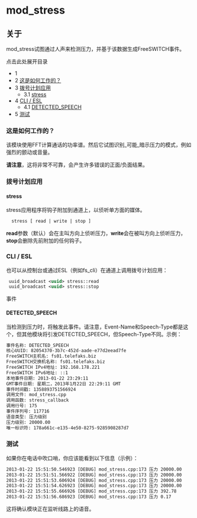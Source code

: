 # mod_stress

## 关于

mod_stress试图通过人声来检测压力，并基于该数据生成FreeSWITCH事件。

点击此处展开目录

* 1 [](#stress)
* 2 [这是如何工作的？](#how-does-this-work)
* 3 [拨号计划应用](#dialplan-app)  
   * 3.1 [stress](#stress)
* 4 [CLI / ESL](#stress)  
   * 4.1 [DETECTED_SPEECH](#detected_speech)
* 5 [测试](#testing)

###   

### 这是如何工作的？

该模块使用FFT计算通话的功率谱。然后它试图识别_可能_暗示压力的模式，例如强烈的颤动或音量。

**请注意**，这将非常不可靠，会产生许多错误的正面/负面结果。

### 拨号计划应用

#### stress

stress应用程序将钩子附加到通道上，以侦听单方面的媒体。

```xml
  stress [ read | write | stop ]
```

**read**参数（默认）会在主叫方向上侦听压力，**write**会在被叫方向上侦听压力，**stop**会删除先前附加的任何钩子。

### CLI / ESL

也可以从控制台或通过ESL（例如fs_cli）在通道上调用拨号计划应用：

```xml
 uuid_broadcast <uuid> stress::read
 uuid_broadcast <uuid> stress::stop
```

事件

#### DETECTED_SPEECH

当检测到压力时，将触发此事件。请注意，Event-Name和Speech-Type都是这个，但其他模块将引发DETECTED_SPEECH，但Speech-Type不同。示例：

```xml
事件名称: DETECTED_SPEECH
核心UUID: 82054370-3b7c-452d-aade-e77d2eead7fe
FreeSWITCH主机名: fs01.telefaks.biz
FreeSWITCH交换机名称: fs01.telefaks.biz
FreeSWITCH IPv4地址: 192.168.178.221
FreeSWITCH IPv6地址: ::1
本地事件日期: 2013-01-22 23:29:11
GMT事件日期: 星期二，2013年1月22日 22:29:11 GMT
事件时间戳: 1358893751566924
调用文件: mod_stress.cpp
调用函数: stress_callback
调用行号: 175
事件序列号: 117716
语音类型: 压力级别
压力级别: 20000.00
唯一标识符: 178a661c-e135-4e50-8275-9285908287d7
```

### 测试

如果你在电话中吹口哨，你应该能看到以下信息（示例）：

```xml
2013-01-22 15:51:50.546923 [DEBUG] mod_stress.cpp:173 压力 20000.00
2013-01-22 15:51:51.566922 [DEBUG] mod_stress.cpp:173 压力 20000.00
2013-01-22 15:51:53.606924 [DEBUG] mod_stress.cpp:173 压力 20000.00
2013-01-22 15:51:54.626923 [DEBUG] mod_stress.cpp:173 压力 20000.00
2013-01-22 15:51:55.666926 [DEBUG] mod_stress.cpp:173 压力 392.78
2013-01-22 15:51:56.686923 [DEBUG] mod_stress.cpp:173 压力 0.17
```

这将确认模块正在监听线路上的语音。